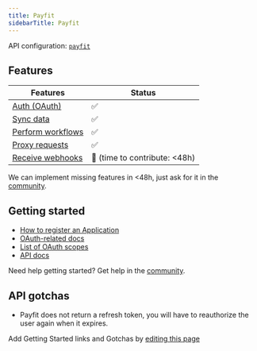 ```yaml
---
title: Payfit
sidebarTitle: Payfit
---
```


API configuration: [`payfit`](https://nango.dev/providers.yaml)

## Features

| Features | Status |
| - | - |
| [Auth (OAuth)](/guides/getting-started/authorize-an-api-from-your-app) | ✅ |
| [Sync data](/guides/getting-started/read-from-an-api) | ✅ |
| [Perform workflows](/guides/getting-started/write-to-an-api) | ✅ |
| [Proxy requests](/guides/proxy-requests-to-an-api) | ✅ |
| [Receive webhooks](/guides/receive-webhooks-from-an-api) | 🚫 (time to contribute: &lt;48h) |

<Tip>We can implement missing features in &lt;48h, just ask for it in the [community](https://nango.dev/slack).</Tip>

## Getting started

-   [How to register an Application](https://developers.payfit.io/docs/quickstart-guide#2%EF%B8%8F%E2%83%A3-become-a-payfit-partner)
-   [OAuth-related docs](https://developers.payfit.io/docs/implementing-the-oauth2-flow)
-   [List of OAuth scopes](https://developers.payfit.io/docs/scopes-2)
-   [API docs](https://developers.payfit.io/reference)

<Tip>Need help getting started? Get help in the [community](https://nango.dev/slack).</Tip>

## API gotchas

-   Payfit does not return a refresh token, you will have to reauthorize the user again when it expires.

<Note>Add Getting Started links and Gotchas by [editing this page](https://github.com/nangohq/nango/tree/master/docs-v2/integrations/all/payfit.mdx)</Note>
